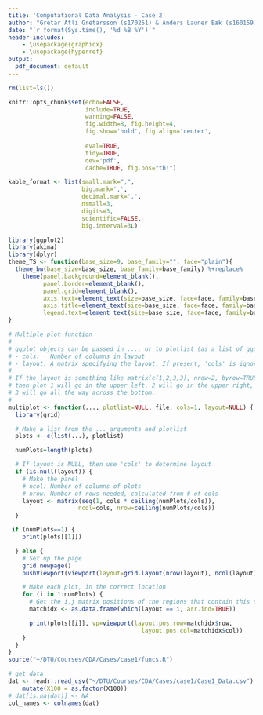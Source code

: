 ```yaml
---
title: 'Computational Data Analysis - Case 2'
author: "Grétar Atli Grétarsson (s170251) & Anders Launer Bæk (s160159)"
date: "`r format(Sys.time(), '%d %B %Y')`"
header-includes: 
    - \usepackage{graphicx}
    - \usepackage{hyperref}
output:
  pdf_document: default
---
```


```r
rm(list=ls())

knitr::opts_chunk$set(echo=FALSE, 
                      include=TRUE,
                      warning=FALSE,
                      fig.width=8, fig.height=4,
                      fig.show='hold', fig.align='center',
                      
                      eval=TRUE, 
                      tidy=TRUE, 
                      dev='pdf', 
                      cache=TRUE, fig.pos="th!")

kable_format <- list(small.mark=",",
                     big.mark=',',
                     decimal.mark='.',
                     nsmall=3,
                     digits=3,
                     scientific=FALSE,
                     big.interval=3L)

library(ggplot2)
library(akima)
library(dplyr)
theme_TS <- function(base_size=9, base_family="", face="plain"){
  theme_bw(base_size=base_size, base_family=base_family) %+replace%
    theme(panel.background=element_blank(), 
          panel.border=element_blank(),
          panel.grid=element_blank(),
          axis.text=element_text(size=base_size, face=face, family=base_family),
          axis.title=element_text(size=base_size, face=face, family=base_family),
          legend.text=element_text(size=base_size, face=face, family=base_family))
}

# Multiple plot function
#
# ggplot objects can be passed in ..., or to plotlist (as a list of ggplot objects)
# - cols:   Number of columns in layout
# - layout: A matrix specifying the layout. If present, 'cols' is ignored.
#
# If the layout is something like matrix(c(1,2,3,3), nrow=2, byrow=TRUE),
# then plot 1 will go in the upper left, 2 will go in the upper right, and
# 3 will go all the way across the bottom.
#
multiplot <- function(..., plotlist=NULL, file, cols=1, layout=NULL) {
  library(grid)

  # Make a list from the ... arguments and plotlist
  plots <- c(list(...), plotlist)

  numPlots=length(plots)

  # If layout is NULL, then use 'cols' to determine layout
  if (is.null(layout)) {
    # Make the panel
    # ncol: Number of columns of plots
    # nrow: Number of rows needed, calculated from # of cols
    layout <- matrix(seq(1, cols * ceiling(numPlots/cols)),
                    ncol=cols, nrow=ceiling(numPlots/cols))
  }

 if (numPlots==1) {
    print(plots[[1]])

  } else {
    # Set up the page
    grid.newpage()
    pushViewport(viewport(layout=grid.layout(nrow(layout), ncol(layout))))

    # Make each plot, in the correct location
    for (i in 1:numPlots) {
      # Get the i,j matrix positions of the regions that contain this subplot
      matchidx <- as.data.frame(which(layout == i, arr.ind=TRUE))

      print(plots[[i]], vp=viewport(layout.pos.row=matchidx$row,
                                      layout.pos.col=matchidx$col))
    }
  }
}
source("~/DTU/Courses/CDA/Cases/case1/funcs.R")
```
<!--
Sparring partner:

* Grétar Atli Grétarsson (s170251)
-->

```r
# get data 
dat <- readr::read_csv("~/DTU/Courses/CDA/Cases/case1/Case1_Data.csv") %>% 
    mutate(X100 = as.factor(X100))
# dat[is.na(dat)] <- NA
col_names <- colnames(dat)
```


